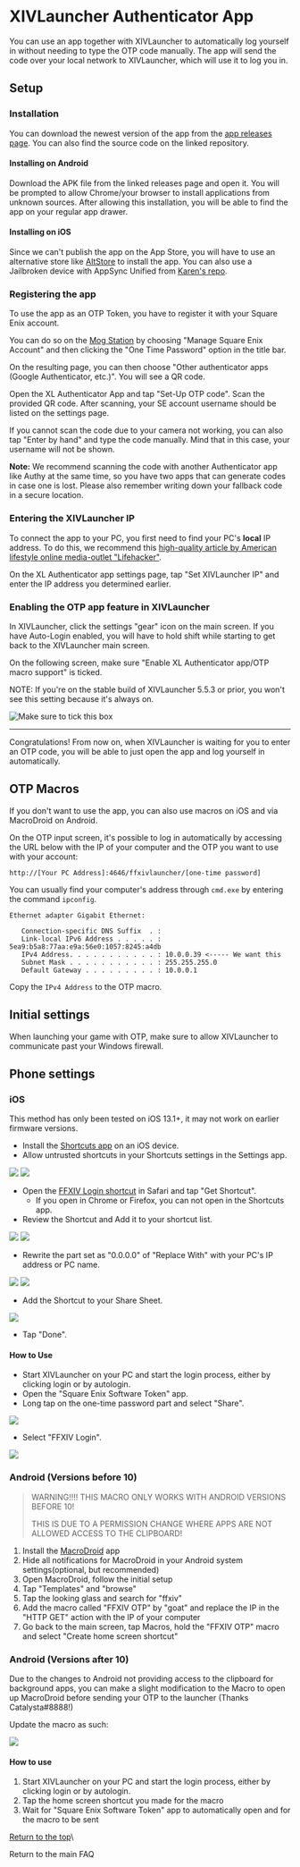 
# XIVLauncher Authenticator App

You can use an app together with XIVLauncher to automatically log yourself in without needing to type the OTP code manually. The app will send the code over your local network to XIVLauncher, which will use it to log you in.

## Setup

### Installation

You can download the newest version of the app from the [app releases page](https://github.com/goaaats/xl-authenticator/releases/latest). You can also find the source code on the linked repository.

#### Installing on Android

Download the APK file from the linked releases page and open it. You will be prompted to allow Chrome/your browser to install applications from unknown sources. After allowing this installation, you will be able to find the app on your regular app drawer.

#### Installing on iOS

Since we can't publish the app on the App Store, you will have to use an alternative store like [AltStore](https://altstore.io/) to install the app. You can also use a Jailbroken device with AppSync Unified from [Karen's repo](https://cydia.akemi.ai/?page/net.angelxwind.appsyncunified).

### Registering the app

To use the app as an OTP Token, you have to register it with your Square Enix account.

You can do so on the [Mog Station](https://secure.square-enix.com/account/app/svc/mogstation) by choosing "Manage Square Enix Account" and then clicking the "One Time Password" option in the title bar.

On the resulting page, you can then choose "Other authenticator apps (Google Authenticator, etc.)". You will see a QR code.

Open the XL Authenticator App and tap "Set-Up OTP code". Scan the provided QR code. After scanning, your SE account username should be listed on the settings page.

If you cannot scan the code due to your camera not working, you can also tap "Enter by hand" and type the code manually. Mind that in this case, your username will not be shown.

**Note:** We recommend scanning the code with another Authenticator app like Authy at the same time, so you have two apps that can generate codes in case one is lost. Please also remember writing down your fallback code in a secure location.

### Entering the XIVLauncher IP

To connect the app to your PC, you first need to find your PC's **local** IP address. To do this, we recommend this [high-quality article by American lifestyle online media-outlet "Lifehacker"](https://lifehacker.com/how-to-find-your-local-and-external-ip-address-5833108).

On the XL Authenticator app settings page, tap "Set XIVLauncher IP" and enter the IP address you determined earlier.

### Enabling the OTP app feature in XIVLauncher

In XIVLauncher, click the settings "gear" icon on the main screen. If you have Auto-Login enabled, you will have to hold shift while starting to get back to the XIVLauncher main screen.

On the following screen, make sure "Enable XL Authenticator app/OTP macro support" is ticked.

NOTE: If you're on the stable build of XIVLauncher 5.5.3 or prior, you won't see this setting because it's always on.

![Make sure to tick this box](https://goatcorp.github.io/faq/asset/otp_checkbox.png)

---

Congratulations! From now on, when XIVLauncher is waiting for you to enter an OTP code, you will be able to just open the app and log yourself in automatically.

## OTP Macros

If you don't want to use the app, you can also use macros on iOS and via MacroDroid on Android.

On the OTP input screen, it's possible to log in automatically by accessing the URL below with the IP of your computer and the OTP you want to use with your account:

`http://[Your PC Address]:4646/ffxivlauncher/[one-time password]`

You can usually find your computer's address through `cmd.exe` by entering the command `ipconfig`.

```text
Ethernet adapter Gigabit Ethernet:

   Connection-specific DNS Suffix  . :
   Link-local IPv6 Address . . . . . : 5ea9:b5a8:77aa:e9a:56e0:1057:8245:a4db
   IPv4 Address. . . . . . . . . . . : 10.0.0.39 <----- We want this
   Subnet Mask . . . . . . . . . . . : 255.255.255.0
   Default Gateway . . . . . . . . . : 10.0.0.1
```

Copy the `IPv4 Address` to the OTP macro.

## Initial settings

When launching your game with OTP, make sure to allow XIVLauncher to communicate past your Windows firewall.

## Phone settings

### iOS

This method has only been tested on iOS 13.1+, it may not work on earlier firmware versions.

- Install the [Shortcuts app](https://apps.apple.com/us/app/%E3%82%B7%E3%83%A7%E3%83%BC%E3%83%88%E3%82%AB%E3%83%83%E3%83%88/id915249334 "Shortcuts app") on an iOS device.
- Allow untrusted shortcuts in your Shortcuts settings in the Settings app.

<img src="https://i.imgur.com/cySnPjr.png" width={280} />
<img src="https://i.imgur.com/xg6gig4.png" width={280} />

- Open the [FFXIV Login shortcut](https://www.icloud.com/shortcuts/6b4a512582e24e2baeaa08e771c9b998 "FFXIV Login shortcut") in Safari and tap "Get Shortcut".
  - If you open in Chrome or Firefox, you can not open in the Shortcuts app.
- Review the Shortcut and Add it to your shortcut list.

<img src="https://raw.githubusercontent.com/goaaats/FFXIVQuickLauncher/master/images/ios_add_shortcut1.png" width={280} />
<img src="https://raw.githubusercontent.com/goaaats/FFXIVQuickLauncher/master/images/ios_add_shortcut2.png" width={280} />

- Rewrite the part set as "0.0.0.0" of "Replace With" with your PC's IP address or PC name.

<img src="https://goatcorp.github.io/faq/asset/ios_edit_shortcut1.png" width={280} />
<img src="https://goatcorp.github.io/faq/asset/ios_edit_shortcut2.png" width={280} />

- Add the Shortcut to your Share Sheet.

<img src="https://i.imgur.com/2FkQBFw.png" width={280} />

- Tap "Done".

#### How to Use

- Start XIVLauncher on your PC and start the login process, either by clicking login or by autologin.
- Open the "Square Enix Software Token" app.
- Long tap on the one-time password part and select "Share".

<img src="https://goatcorp.github.io/faq/asset/howtouse_image_ios1_en.png" width={280} />

- Select "FFXIV Login".

<img src="https://i.imgur.com/RgGi9yS.jpg" width={280} />

### Android (Versions before 10)

> WARNING!!!! THIS MACRO ONLY WORKS WITH ANDROID VERSIONS BEFORE 10!
>
> THIS IS DUE TO A PERMISSION CHANGE WHERE APPS ARE NOT ALLOWED ACCESS TO THE CLIPBOARD!

1. Install the [MacroDroid](https://play.google.com/store/apps/details?id=com.arlosoft.macrodroid) app
2. Hide all notifications for MacroDroid in your Android system settings(optional, but recommended)
3. Open MacroDroid, follow the initial setup
4. Tap "Templates" and "browse"
5. Tap the looking glass and search for "ffxiv"
6. Add the macro called "FFXIV OTP" by "goat" and replace the IP in the "HTTP GET" action with the IP of your computer
7. Go back to the main screen, tap Macros, hold the "FFXIV OTP" macro and select "Create home screen shortcut"

### Android (Versions after 10)

Due to the changes to Android not providing access to the clipboard for background apps, you can make a slight modification to the Macro to open up MacroDroid before sending your OTP to the launcher (Thanks Catalysta#8888!)

Update the macro as such:

<img src="https://cdn.discordapp.com/attachments/581875020632948762/660532896737787906/SmartSelect_20191228-112146_MacroDroid.jpg" width={280} />

#### How to use

1. Start XIVLauncher on your PC and start the login process, either by clicking login or by autologin.
2. Tap the home screen shortcut you made for the macro
3. Wait for "Square Enix Software Token" app to automatically open and for the macro to be sent

[Return to the top](#setup)\
<Link href="/">Return to the main FAQ</Link>
